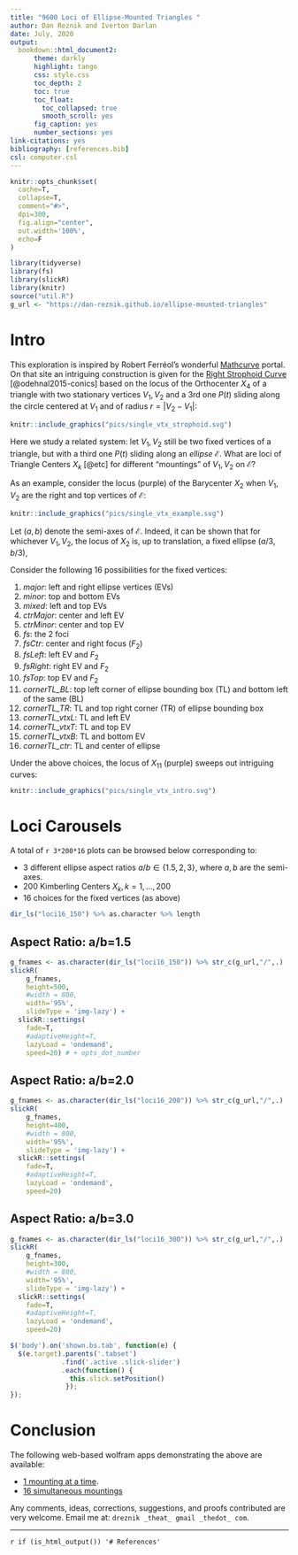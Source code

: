 ```yaml
--- 
title: "9600 Loci of Ellipse-Mounted Triangles "
author: Dan Reznik and Iverton Darlan
date: July, 2020
output:
  bookdown::html_document2:
      theme: darkly
      highlight: tango
      css: style.css
      toc_depth: 2
      toc: true
      toc_float:
        toc_collapsed: true
        smooth_scroll: yes
      fig_caption: yes
      number_sections: yes
link-citations: yes
bibliography: [references.bib]
csl: computer.csl
---
```


<!-- "default", "cerulean", "journal", "flatly", "darkly", "readable", "spacelab", "united", "cosmo", "lumen", "paper", "sandstone", "simplex", "yeti" -->

```r
knitr::opts_chunk$set(
  cache=T,
  collapse=T,
  comment="#>",
  dpi=300,
  fig.align="center",
  out.width='100%',
  echo=F
)
```

```r
library(tidyverse)
library(fs)
library(slickR)
library(knitr)
source("util.R")
g_url <- "https://dan-reznik.github.io/ellipse-mounted-triangles"
```

# Intro

This exploration is inspired by Robert Ferréol's wonderful [Mathcurve](https://mathcurve.com/index.htm) portal. On that site an intriguing construction is given for the [Right Strophoid Curve]([https://mathcurve.com/courbes2d.gb/strophoiddroite/strophoiddroite.shtml) [@odehnal2015-conics] based on the locus of the Orthocenter $X_4$ of a triangle with two stationary vertices $V_1,V_2$ and a 3rd one $P(t)$ sliding along the circle centered at $V_1$ and of radius $r=|V_2-V_1|$:

```r
knitr::include_graphics("pics/single_vtx_strophoid.svg")
```

Here we study a related system: let $V_1,V_2$ still be two fixed vertices of a triangle, but with a third one $P(t)$ sliding along an *ellipse* $\mathcal{E}$. What are loci of Triangle Centers $X_k$ [@etc] for different "mountings" of $V_1,V_2$ on $\mathcal{E}$?

As an example, consider the locus (purple) of the Barycenter $X_2$ when $V_1,V_2$ are the right and top vertices of $\mathcal{E}$: 

```r
knitr::include_graphics("pics/single_vtx_example.svg")
```

Let $(a,b)$ denote the semi-axes of $\mathcal{E}$. Indeed, it can be shown that for whichever $V_1,V_2$, the locus of $X_2$ is, up to translation, a fixed ellipse $(a/3,b/3)$,

Consider the following 16 possibilities for the fixed vertices:

1. *major*: left and right ellipse vertices (EVs)
1. *minor*: top and bottom EVs
1. *mixed*: left and top EVs
1. *ctrMajor*: center and left EV
1. *ctrMinor*: center and top EV 
1. *fs*: the 2 foci
1. *fsCtr*: center and right focus ($F_2$)
1. *fsLeft*: left EV and $F_2$
1. *fsRight*: right EV and $F_2$
1. *fsTop*: top EV and $F_2$
1. *cornerTL_BL*: top left corner of ellipse bounding box (TL) and bottom left of the same (BL)
1. *cornerTL_TR*: TL and top right corner (TR) of ellipse bounding box
1. *cornerTL_vtxL*: TL and left EV
1. *cornerTL_vtxT*: TL and top EV
1. *cornerTL_vtxB*: TL and bottom EV
1. *cornerTL_ctr*: TL and center of ellipse

Under the above choices, the locus of $X_{11}$ (purple) sweeps out intriguing curves:

```r
knitr::include_graphics("pics/single_vtx_intro.svg")
```

# Loci Carousels {.tabset .tabset-fade .tabset-pills}

A total of `r 3*200*16` plots can be browsed below corresponding to:

+ 3 different ellipse aspect ratios $a/b\in\{1.5,2,3\}$, where $a,b$ are the semi-axes.
+ 200 Kimberling Centers $X_k,k=1,\ldots,200$
+ 16 choices for the fixed vertices (as above)

```r
dir_ls("loci16_150") %>% as.character %>% length
```

## Aspect Ratio: a/b=1.5 {-}
<!--
```r
cP1 <- htmlwidgets::JS("function(slick,index) {
                            return '<a>'+(index+1)+'</a>';
                       }")
opts_dot_number <- settings(
    initialSlide = 0,
    slidesToShow = 10,
    slidesToScroll = 10,
    focusOnSelect = TRUE,
    dots = TRUE,
    customPaging = cP1
    )
```
-->

<!--


slick_dots <- slickR(
  obj = nba_player_logo$uri,
  height = 100,
  width = "95%"
)
-->

```r
g_fnames <- as.character(dir_ls("loci16_150")) %>% str_c(g_url,"/",.)
slickR(
    g_fnames,
    height=500,
    #width = 800,
    width='95%',
    slideType = 'img-lazy') + 
  slickR::settings(
    fade=T,
    #adaptiveHeight=T,
    lazyLoad = 'ondemand',
    speed=20) # + opts_dot_number
```

## Aspect Ratio: a/b=2.0 {-}

```r
g_fnames <- as.character(dir_ls("loci16_200")) %>% str_c(g_url,"/",.)
slickR(
    g_fnames,
    height=400,
    #width = 800,
    width='95%',
    slideType = 'img-lazy') + 
  slickR::settings(
    fade=T,
    #adaptiveHeight=T,
    lazyLoad = 'ondemand',
    speed=20)
```

## Aspect Ratio: a/b=3.0 {-}

```r
g_fnames <- as.character(dir_ls("loci16_300")) %>% str_c(g_url,"/",.)
slickR(
    g_fnames,
    height=300,
    #width = 800,
    width='95%',
    slideType = 'img-lazy') + 
  slickR::settings(
    fade=T,
    #adaptiveHeight=T,
    lazyLoad = 'ondemand',
    speed=20)
```

```js
$('body').on('shown.bs.tab', function(e) {
  $(e.target).parents('.tabset')
             .find('.active .slick-slider')
             .each(function() {
               this.slick.setPosition()
              });
});
```

# Conclusion

The following web-based wolfram apps demonstrating the above are available:

- [1 mounting at a time](https://www.wolframcloud.com/objects/user-abf31092-d7c1-4e49-8701-dc65d547b021/locus%20vertex%20ellipse%20single%20v1).
- [16 simultaneous mountings](https://www.wolframcloud.com/objects/user-abf31092-d7c1-4e49-8701-dc65d547b021/locus%20vertex%20ellipse%20v1)

Any comments, ideas, corrections, suggestions, and proofs contributed are very welcome. Email me at: `dreznik _theat_ gmail _thedot_ com`.

***

`r if (is_html_output()) '# References'`
